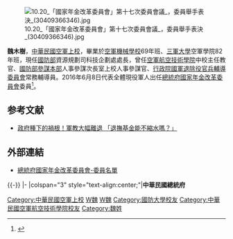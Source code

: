 [[File:10.20_「國家年金改革委員會」第十七次委員會議_，委員舉手表決_(30409366346).jpg|thumb]]

'''魏木樹'''{{bd|}}，[[中華民國空軍|中華民國空軍]][[上校|上校]]，畢業於[[空軍機械學校|空軍機械學校]]69年班、[[三軍大學|三軍大學]]空軍學院82年班，現任[[中華民國國防部|國防部]]資源規劃司科技企劃處處長，曾任[[空軍航空技術學院|空軍航空技術學院]]中校主任教官、[[國防部參謀本部|國防部參謀本部]]人事參謀次長室上校人事參謀官、[[行政院國軍退除役官兵輔導委員會|行政院國軍退除役官兵輔導委員會]]常務輔導員。2016年6月8日代表全體現役軍人出任[[年金改革委員會|總統府國家年金改革委員會]]委員<ref>{{Cite web |url=http://www.businesstoday.com.tw/article-content-80392-156285 |title=年金改革委員會 他們的共識在哪？ 今周刊 2016/06/30 |accessdate=2016-07-22 |archive-date=2016-08-08 |archive-url=https://web.archive.org/web/20160808124656/http://www.businesstoday.com.tw/article-content-80392-156285 |dead-url=yes }}</ref>。

== 参考文献 ==
{{Reflist}}
*[https://tw.mobi.yahoo.com/home/%E5%B9%B4%E6%94%B9%E6%9C%83-%E6%94%BF%E5%BA%9C%E7%A8%AE%E4%B8%8B%E7%9A%84%E7%A6%8D%E6%A0%B9-%E8%BB%8D%E6%95%99%E5%A4%A7%E5%B9%85%E9%9B%A2%E9%80%80-%E9%80%80%E6%92%AB%E5%9F%BA%E9%87%91%E8%83%BD%E4%B8%8D%E7%B8%AE%E6%B0%B4%E5%97%8E-131900619.html 政府種下的禍根！軍教大幅離退 「退撫基金能不縮水嗎？」]

== 外部連結 ==
* [http://pension.president.gov.tw/cp.aspx?n=11B9F55D2F5F47B9&s=238507DCFE832EAE 總統府國家年金改革委員會-委員名單] {{Wayback|url=http://pension.president.gov.tw/cp.aspx?n=11B9F55D2F5F47B9&s=238507DCFE832EAE |date=20161023042150 }}

{{-}}
{{start box}}
{{s-gov|roc}}
|-
|colspan="3" style="text-align:center;"|'''中華民國總統府'''
{{s-before|}}
{{s-title|[[年金改革委員會|國家年金改革委員會委員]]<br /><small></small>|2016年6月8日-}}
{{s-after|}}
{{end box}}

[[Category:中華民國空軍上校|Category:中華民國空軍上校]]
[[Category:總統府國家年金改革委員會委員|W魏]]
[[Category:威斯康辛大學校友|W魏]]
[[Category:國防大學校友|Category:國防大學校友]]
[[Category:中華民國空軍航空技術學院校友|Category:中華民國空軍航空技術學院校友]]
[[Category:魏姓|Category:魏姓]]